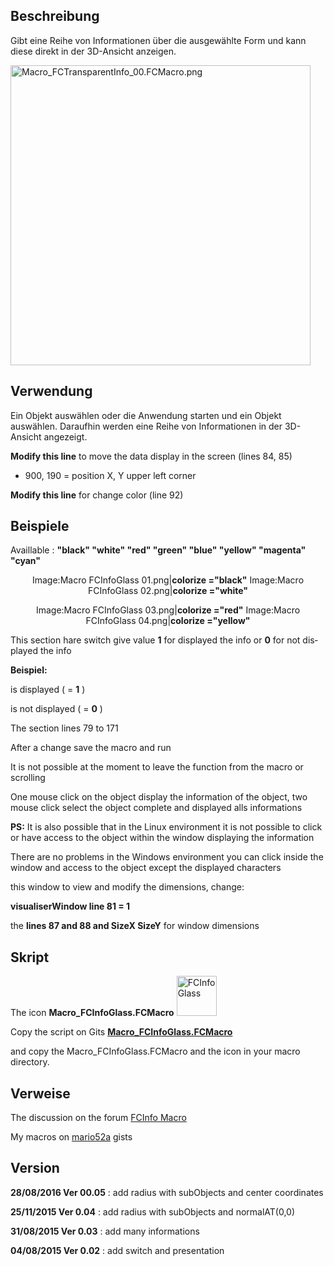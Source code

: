 <languages/>

{{Macro/de
|Name=FC Gläserne Information
|Icon=Macro_FCInfoGlass.png
|Description=Gibt eine Reihe von Informationen zur Formularanzeige in der 3D-Ansicht.
|Author=Mario52
|Download=[https://wiki.freecad.org/images/6/6b/Macro_FCInfoGlass.png Werkzeugleisten-Symbol]
|Version=00.05
|Date=2016-08-28
|SeeAlso=[[Arch_Survey/de|Arch Inspizieren]]
}}

<span id="Description"></span>
==Beschreibung==

Gibt eine Reihe von Informationen über die ausgewählte Form und kann diese direkt in der 3D-Ansicht anzeigen.

{{Codeextralink|https://gist.githubusercontent.com/mario52a/553b1fc7a8ca5bfa44c6/raw/fc57ec0869a8f68ce396acbaed5e87f396426186/Macro_FCInfoGlass.FCMacro}}

[[File:Macro_FCTransparentInfo_00.FCMacro.png|480px]]
{{Caption|FC Gläserne Information}}

<span id="Utilisation"></span>
==Verwendung==

Ein Objekt auswählen oder die Anwendung starten und ein Objekt auswählen. Daraufhin werden eine Reihe von Informationen in der 3D-Ansicht angezeigt.

<div lang="en" dir="ltr" class="mw-content-ltr">
'''Modify this line''' to move the data display in the screen (lines 84, 85)
</div>
{{Code|code=
global posiX                 ; posiX                           = 900  # position window coordinate X                   "defaut  = 900"
global posiY                 ; posiY                           = 190  # position window coordinate Y                   "defaut  = 190"
}}
<div lang="en" dir="ltr" class="mw-content-ltr">
* 900, 190 = position X, Y upper left corner
</div>

<div lang="en" dir="ltr" class="mw-content-ltr">
'''Modify this line''' for change color (line 92)
</div>

{{Code|code=
#######################################################################
# Section color                                                       #
global colorize              ; colorize                      ="black" # colorize the text choice                       "defaut  = "black"
                                                                      # "black" "white" "red" "green" "blue" "yellow" "magenta" "cyan"

}}
<span id="Examples:"></span>
==Beispiele==

<div lang="en" dir="ltr" class="mw-content-ltr">
Availlable : ''' "black" "white" "red" "green" "blue" "yellow" "magenta" "cyan" '''
<center>
<gallery widths="300" heights="300">
Image:Macro FCInfoGlass 01.png|'''colorize                      ="black"'''
Image:Macro FCInfoGlass 02.png|'''colorize                      ="white"'''
</gallery>
</center>
{{clear}}
<center>
<gallery widths="300" heights="300">
Image:Macro FCInfoGlass 03.png|'''colorize                      ="red"'''
Image:Macro FCInfoGlass 04.png|'''colorize                      ="yellow"'''
</gallery>
</center>
{{clear}}
</div>

<div lang="en" dir="ltr" class="mw-content-ltr">
This section hare switch give value '''1''' for displayed the info or '''0''' for not displayed the info
</div>

'''Beispiel:'''

<div lang="en" dir="ltr" class="mw-content-ltr">
is displayed ( = '''1''' )
</div>

{{Code|code=
global LabelObject     ;LabelObject      = 1 # Label                                          #3  Label Object
}}
<div lang="en" dir="ltr" class="mw-content-ltr">
is not displayed ( = '''0''' )
</div>
{{Code|code=
global LabelObject     ;LabelObject      = 0 # Label                                          #3  Label Object
}}
<div lang="en" dir="ltr" class="mw-content-ltr">
The section lines 79 to 171
</div>

{{Code|code=
#######################################################################
global visualiserWindow      ; visualiserWindow                = 0    # si visualiserWindow = 1 la fenetre est visible (pour test)  "defaut  = 0"
                                                                      # if visualiserWindow = 1 the windows is visible (for test)   "default = 0"
###Section Configuration ##############################################
# Placement window hidden                                             #
global posiX                 ; posiX                           = 900  # position window coordinate X                   "defaut  = 900"
global posiY                 ; posiY                           = 190  # position window coordinate Y                   "defaut  = 190"
#######################################################################
global SizeX                 ; SizeX                           = 600  # size window length  (do not modify)            "defaut  = 600"
global SizeY                 ; SizeY                           = 600  # size window heigth  (do not modify)            "defaut  = 600"


#######################################################################
# Section color                                                       #
global colorize              ; colorize                      ="black" # colorize the text choice                       "defaut  = "black"
                                                                      # "black" "white" "red" "green" "blue" "yellow" "magenta" "cyan"


#######################################################################
# Section inter                                                       #
global mode                  ; mode                            = 1    # mode 1=degrees mode 0=radians                  "defaut  = 1"
global arondi                ; arondi                          = 4    # many numbers after the decimal point           "defaut  = 4" 
global chaineRemplacement    ; chaineRemplacement              = "_"  # replacement string (1 character)               "defaut  = "_"


#######################################################################
# section switch 
# if switch = 1 then actif (True Displayed) else inactif (False not Displayed)
global PrintReportView       ;PrintReportView                  = 1    # Affichage dans la vue rapport                  #0  Displayed ReportView
## 
global DocumentName          ;DocumentName                     = 1    # Nom du document                                #1  Document Name
global InternalName          ;InternalName                     = 1    # Nom interne de l'objet                         #2  Internal Name
global LabelObject           ;LabelObject                      = 1    # Label                                          #3  Label Object
global ElementName           ;ElementName                      = 1    # Nom de l'element                               #4  Element Name
global ObjectType            ;ObjectType                       = 1    # Type d'objet                                   #5  Object Type
global LineSeparateTitle     ;LineSeparateTitle                = 1    # ligne de separation des titres ____________    #6  Line Separate of Title

## Object subObject 
global ObjectLength          ;ObjectLength                     = 1    # longueur Objet ou perimetre si c est une face  #7  Object Length or perimetre if are a face
global ObjectCurveRadius     ;ObjectCurveRadius                = 1    # rayon du subObject si arc ou cerle             #8  radius subObject if arc or cirle
global ObjectCurveCenter     ;ObjectCurveCenter                = 1    # coordonnees centrale subObject si arc ou cerle #9  coordinates center subObject if arc or cirle

## Draft
global LineDimension         ;LineDimension                    = 1    # Dimensions Line                                #10  Line Dimension
global DWireDimension        ;DWireDimension                   = 1    # Dimensions DWire                               #11  DWire Dimension
global CircleDimension       ;CircleDimension                  = 1    # Dimensions Circle                              #12 Circle Dimension
global CirclePartDimension   ;CirclePartDimension              = 1    # Dimensions Circle Part                         #13 Circle Part Dimension

global ArcDimension          ;ArcDimension                     = 1    # Dimensions Arc                                 #14 Arc Dimension
global EllipseDimension      ;EllipseDimension                 = 1    # Dimensions Ellipse                             #15 Ellipse Dimension
global EllipsePartDimension  ;EllipsePartDimension             = 1    # Dimensions Ellipse Part                        #16 Ellipse Part Dimension
global PolygonDimension      ;PolygonDimension                 = 1    # Dimensions Polygon                             #17 Polygon Dimension
global RectangleDimension    ;RectangleDimension               = 1    # Dimensions Rectangle                           #18 Rectangle Dimension
global BSplineDimension      ;BSplineDimension                 = 1    # Dimensions BSpline                             #19 BSpline Dimension
global PointDimension        ;PointDimension                   = 1    # Dimensions Point                               #20 Point Dimension
global BezCurveDimension     ;BezCurveDimension                = 1    # Dimensions BezCurve                            #21 BezCurve Dimension

## Solid
global CylinderDimension     ;CylinderDimension                = 1    # Dimensions du Cylindre Rayon Hauteur Angle     #22 Cylinder Dimension
global BoxDimension          ;BoxDimension                     = 1    # Dimensions du Box Length Width Height          #23 Box Dimension
global SphereDimension       ;SphereDimension                  = 1    # Dimensions de la Sphere                        #24 Sphere Dimension
global EllipsoidDimension    ;EllipsoidDimension               = 1    # Dimensions Ellipsoid                           #25 Ellipsoid Dimension
global ConeDimension         ;ConeDimension                    = 1    # Dimensions du Cone                             #26 Cone Dimension
global TorusDimension        ;TorusDimension                   = 1    # Dimensions du Tore                             #27 Torus Dimension

## Part
global PlanePartDimension    ;PlanePartDimension               = 1    # Dimensions Plan Part                           #28 Plane Part Dimension
global PrismPartDimension    ;PrismPartDimension               = 1    # Dimensions Prisme Part                         #29 Prism Part Dimension   
global WedgePartDimension    ;WedgePartDimension               = 1    # Dimensions Wedge Part                          #30 Wedge Part Dimension
global HelixPartDimension    ;HelixPartDimension               = 1    # Dimensions Helix Part                          #31 Helix Part Dimension
global SpiralPartDimension   ;SpiralPartDimension              = 1    # Dimensions Spirale Part                        #32 Spiral Part Dimension
global VertexPartDimensio    ;VertexPartDimension              = 1    # Dimensions Vertex Part                         #33 Vertex Part Dimension
global LinePartDimension     ;LinePartDimension                = 1    # Dimensions Line Part                           #34 Line Part Dimension
global RegularPolygonPartDimension;RegularPolygonPartDimension = 1    # Dimensions RegularPolygon Part                 #35 Regular Polygon Part Dimension

## Face
global FaceSurface           ;FaceSurface                      = 1    # Surface de la face                             #36 Face Surface
global NormalAt              ;NormalAt                         = 1    # Donne la normale (inclinaison)                 #37 normalAt(0,0) Face and edges normalAt(0)
global FaceCenter            ;FaceCenter                       = 1    # Center Face (mass)                             #38 Face Center
global BoundBoxFaceVol       ;BoundBoxFaceVol                  = 1    # BoundBoxFace Volume                            #39 BoundBox Face Volume
global BoundBoxFaceCent      ;BoundBoxFaceCent                 = 1    # BoundBoxFaceCenter                             #40 BoundBox Face Center
global BoundBoxFaceCoor      ;BoundBoxFaceCoor                 = 1    # BoundBoxFace coordinates                       #41 BoundBox Face Coordinates

## Volume
global BounBoxVolumeVol      ;BounBoxVolumeVol                 = 1    # rectangle du BoundBox                          #42 BounBox Volume Volume
global BounBoxVolumeCent     ;BounBoxVolumeCent                = 1    # centre de la forme                             #43 BounBox Volume Center
global BounBoxVolumeCoor     ;BounBoxVolumeCoor                = 1    # boundinbox (dimensions hors tout)              #44 BounBox Volume Coordinates
global VolumeObject          ;VolumeObject                     = 1    # volume                                         #45 Volume Object
global CenterMass            ;CenterMass                       = 1    # centre de la masse                             #46 Center Mass object
global PlacementForme        ;PlacementForme                   = 1    # placement de la forme                          #47 Placement Forme
global LineInclination       ;LineInclination                  = 1    # search inclination XY YZ ZX uniquement lignes  #48 Line Inclination
global VertexesObject        ;VertexesObject                   = 1    # Vertexes de l'objet selectionne                #49 Vertexes Object
global VertexesForme         ;VertexesForme                    = 0    # Vertexes complet de la forme                   #50 Vertexes Forme
                                                                      # peut prendre du temps, depasser la fenetre et donner des donnees incompletes
                                                                      # can take time and exceed the window and give data's incompletes
### End Section Switch #######################################################################################################################
}}

<div lang="en" dir="ltr" class="mw-content-ltr">
After a change save the macro and run
</div>

<div lang="en" dir="ltr" class="mw-content-ltr">
It is not possible at the moment to leave the function from the macro or scrolling
</div>

<div lang="en" dir="ltr" class="mw-content-ltr">
One mouse click on the object display the information of the object, two mouse click select the object complete and displayed alls informations
</div> 

<div lang="en" dir="ltr" class="mw-content-ltr">
'''PS:''' It is also possible that in the Linux environment it is not possible to click or have access to the object within the window displaying the information
</div>

<div lang="en" dir="ltr" class="mw-content-ltr">
There are no problems in the Windows environment you can click inside the window and access to the object except the displayed characters
</div>

<div lang="en" dir="ltr" class="mw-content-ltr">
this window to view and modify the dimensions, change:
</div>

<div lang="en" dir="ltr" class="mw-content-ltr">
'''visualiserWindow line 81 = 1'''
</div>

<div lang="en" dir="ltr" class="mw-content-ltr">
the '''lines 87 and 88 and SizeX SizeY''' for window dimensions
</div>

<span id="Script"></span>
==Skript==

<div lang="en" dir="ltr" class="mw-content-ltr">
The icon '''Macro_FCInfoGlass.FCMacro''' [[File:Macro_FCInfoGlass.png|64px|FCInfoGlass]]
</div>

<div lang="en" dir="ltr" class="mw-content-ltr">
Copy the script on Gits [https://gist.github.com/mario52a/553b1fc7a8ca5bfa44c6 '''Macro_FCInfoGlass.FCMacro''']
</div>

<div lang="en" dir="ltr" class="mw-content-ltr">
and copy the Macro_FCInfoGlass.FCMacro and the icon in your macro directory.
</div>

<span id="Links"></span>
==Verweise==

<div lang="en" dir="ltr" class="mw-content-ltr">
The discussion on the forum [https://forum.freecad.org/viewtopic.php?f=8&t=6005 FCInfo Macro]
</div>

<div lang="en" dir="ltr" class="mw-content-ltr">
My macros on [https://gist.github.com/mario52a mario52a ] gists
</div>

==Version==

<div lang="en" dir="ltr" class="mw-content-ltr">
'''28/08/2016 Ver 00.05''' : add radius with subObjects and center coordinates
</div>

<div lang="en" dir="ltr" class="mw-content-ltr">
'''25/11/2015 Ver 0.04''' : add radius with subObjects and normalAT(0,0)
</div>

<div lang="en" dir="ltr" class="mw-content-ltr">
'''31/08/2015 Ver 0.03''' : add many informations
</div>

<div lang="en" dir="ltr" class="mw-content-ltr">
'''04/08/2015 Ver 0.02''' : add switch and presentation
</div>